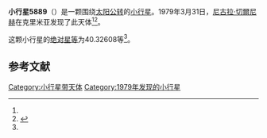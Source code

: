 {{Infobox planet
| bgcolour = #FFFFC0
| name = 5889 Mickiewicz
| symbol = 
| image = 
| caption = 
| discovery = yes
| discovery_ref = 
| discoverer = [[尼古拉·切爾尼赫|尼古拉·切爾尼赫]]
| discovery_site = [[克里米亚|克里米亚]] 
| discovered = 1979年3月31日
| designations = yes
| mp_name = 
| named_after = 
| alt_names = 1979 FA3/ 1990 HJ1
| mp_category = [[主带小行星|主带小行星]]
| orbit_ref = <ref name="a">[http://ssd.jpl.nasa.gov/sbdb.cgi?sstr=5889 5889 Mickiewicz] {{Wayback|url=http://ssd.jpl.nasa.gov/sbdb.cgi?sstr=5889 |date=20140928150356 }}，小行星數據庫瀏覽器（JPL Small-Body Database Browser）－[[美国国家航空航天局|美国国家航空航天局]]喷气推进实验室</ref>
| epoch = 2456400.5 (2013年4月18日更新)
| aphelion = {{convert|3.5288855|AU|km|3|abbr=on|lk=out}}
| perihelion = {{convert|2.5591157|AU|km|3|abbr=on}}
| semimajor = {{convert|3.0440006|AU|km|3|abbr=on}}
| eccentricity = 0.159292
| period = 1939.838287 [[日|日]]<br />5.31[[儒略年|儒略年]]
| avg_speed = 
| inclination = 19.18111
| asc_node = 182.12443
| mean_anomaly = 
| arg_peri = 40.32608
| satellites = 
| physical_characteristics = yes
| dimensions = 
| mass = 
| density = 
| surface_grav = 
| escape_velocity = 
| sidereal_day = 
| axial_tilt = 
| pole_ecliptic_lat = 
| pole_ecliptic_lon = 
| albedo = 
| temperatures= 
| temp_name1 = 
| mean_temp_1 = 
| max_temp_1 = 
| temp_name2 = 
| max_temp_2 = 
| spectral_type = 
| abs_magnitude = 40.32608
}}

'''小行星5889'''（{{lang-en|5889 Mickiewicz}}）是一颗围绕[[太阳|太阳]][[公转|公转]]的[[小行星|小行星]]。1979年3月31日，[[尼古拉·切爾尼赫|尼古拉·切爾尼赫]]在克里米亚发现了此天体<ref name="a" /><ref>{{cite news|title=小行星列表|url=http://cfa-www.harvard.edu/iau/lists/NumberedMPs.txt|accessdate=2013-07-08|newspaper=哈佛大学|archive-date=2008-05-17|archive-url=https://web.archive.org/web/20080517010638/http://cfa-www.harvard.edu/iau/lists/NumberedMPs.txt|dead-url=no}}</ref>。

这颗小行星的[[绝对星等|绝对星等]]为40.32608等<ref name="a" />。

==参考文献==
{{reflist}}
{{Minor Planet Number|[[小行星5888|小行星5888]]|[[小行星5890|小行星5890]]}}

{{小天体}}

[[Category:小行星带天体|Category:小行星带天体]]
[[Category:1979年发现的小行星|Category:1979年发现的小行星]]

{{asteroid-stub}}